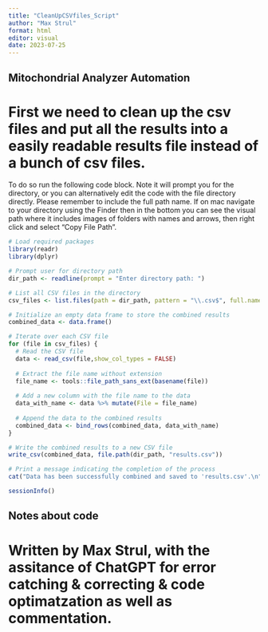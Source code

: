 ```yaml
---
title: "CleanUpCSVfiles_Script"
author: "Max Strul"
format: html
editor: visual
date: 2023-07-25
---
```


## Mitochondrial Analyzer Automation

# First we need to clean up the csv files and put all the results into a easily readable results file instead of a bunch of csv files.

To do so run the following code block. Note it will prompt you for the directory, or you can alternatively edit the code with the file directory directly. Please remember to include the full path name. If on mac navigate to your directory using the Finder then in the bottom you can see the visual path where it includes images of folders with names and arrows, then right click and select "Copy File Path".

```r
# Load required packages
library(readr)
library(dplyr)

# Prompt user for directory path
dir_path <- readline(prompt = "Enter directory path: ")

# List all CSV files in the directory
csv_files <- list.files(path = dir_path, pattern = "\\.csv$", full.names = TRUE)

# Initialize an empty data frame to store the combined results
combined_data <- data.frame()

# Iterate over each CSV file
for (file in csv_files) {
  # Read the CSV file
  data <- read_csv(file,show_col_types = FALSE)
  
  # Extract the file name without extension
  file_name <- tools::file_path_sans_ext(basename(file))
  
  # Add a new column with the file name to the data
  data_with_name <- data %>% mutate(File = file_name)
  
  # Append the data to the combined results
  combined_data <- bind_rows(combined_data, data_with_name)
}

# Write the combined results to a new CSV file
write_csv(combined_data, file.path(dir_path, "results.csv"))

# Print a message indicating the completion of the process
cat("Data has been successfully combined and saved to 'results.csv'.\n")

```

```r
sessionInfo()
```

## Notes about code

# Written by Max Strul, with the assitance of ChatGPT for error catching & correcting & code optimatzation as well as commentation.
